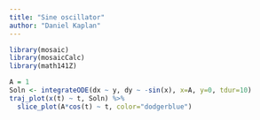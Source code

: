 ```yaml
---
title: "Sine oscillator"
author: "Daniel Kaplan"
---
```


```r
library(mosaic)
library(mosaicCalc)
library(math141Z)
```

```r
A = 1
Soln <- integrateODE(dx ~ y, dy ~ -sin(x), x=A, y=0, tdur=10)
traj_plot(x(t) ~ t, Soln) %>%
  slice_plot(A*cos(t) ~ t, color="dodgerblue")

```
